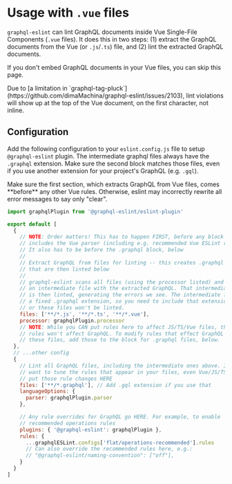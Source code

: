 
# Usage with `.vue` files

`graphql-eslint` can lint GraphQL documents inside Vue Single-File Components (`.vue` files). It
does this in two steps: (1) extract the GraphQL documents from the Vue (or `.js`/`.ts`) file, and
(2) lint the extracted GraphQL documents.

If you don't embed GraphQL documents in your Vue files, you can skip this page.

<Callout type="warning">
  Due to [a limitation in
  `graphql-tag-pluck`](https://github.com/dimaMachina/graphql-eslint/issues/2103), lint violations
  will show up at the top of the Vue document, on the first character, not inline.
</Callout>

## Configuration

Add the following configuration to your `eslint.config.js` file to setup `@graphql-eslint` plugin.
The intermediate graphql files always have the `.graphql` extension. Make sure the second block
matches those files, even if you use another extension for your project's GraphQL (e.g. `.gql`).

<Callout type="warning">
  Make sure the first section, which extracts GraphQL from Vue files, comes **before** any other Vue
  rules. Otherwise, eslint may incorrectly rewrite all error messages to say only "clear".
</Callout>

```js filename="eslint.config.js"
import graphqlPlugin from '@graphql-eslint/eslint-plugin'

export default [
  {
    // NOTE: Order matters! This has to happen FIRST, before any block that
    // includes the Vue parser (including e.g. recommended Vue ESLint rules).
    // It also has to be before the .graphql block, below
    //
    // Extract GraphQL from files for linting -- this creates .graphql files
    // that are then linted below
    //
    // graphql-eslint scans all files (using the processor listed) and outputs
    // an intermediate file with the extracted GraphQL. That intermediate file
    // is then linted, generating the errors we see. The intermediate file has
    // a fixed .graphql extension, so you need to include that extension below
    // or these files won't be linted.
    files: ['**/*.js', '**/*.ts', '**/*.vue'],
    processor: graphqlPlugin.processor
    // NOTE: While you CAN put rules here to affect JS/TS/Vue files, those
    // rules won't affect GraphQL. To modify rules that effect GraphQL inside
    // these files, add those to the block for .graphql files, below.
  },
  // ...other config
  {
    // Lint all GraphQL files, including the intermediate ones above. If you
    // want to tune the rules that appear in your files, even Vue/JS/TS files,
    // put those rule changes HERE
    files: ['**/*.graphql'], // Add .gql extension if you use that
    languageOptions: {
      parser: graphqlPlugin.parser
    },

    // Any rule overrides for GraphQL go HERE. For example, to enable
    // recommended operations rules
    plugins: { '@graphql-eslint': graphqlPlugin },
    rules: {
      ...graphqlESLint.configs['flat/operations-recommended'].rules
      // Can also override the recommended rules here, e.g.:
      // "@graphql-eslint/naming-convention": ["off"],
    }
  }
]
```

<OfficialExampleCallout gitFolder="vue-code-file" />
